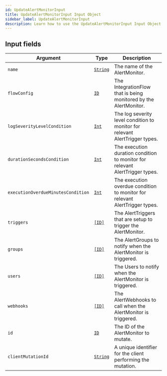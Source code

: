 ```yaml
---
id: UpdateAlertMonitorInput
title: UpdateAlertMonitorInput Input Object
sidebar_label: UpdateAlertMonitorInput
description: Learn how to use the UpdateAlertMonitorInput Input Object for 's API.
---
```


## Input fields

| Argument                           | Type                                     | Description                                                                  |
| ---------------------------------- | ---------------------------------------- | ---------------------------------------------------------------------------- |
| `name`                             | [`String`](api/schema/scalar/String.mdx) | The name of the AlertMonitor.                                                |
| `flowConfig`                       | [`ID`](api/schema/scalar/ID.mdx)         | The IntegrationFlow that is being monitored by the AlertMonitor.             |
| `logSeverityLevelCondition`        | [`Int`](api/schema/scalar/Int.mdx)       | The log severity level condition to monitor for relevant AlertTrigger types. |
| `durationSecondsCondition`         | [`Int`](api/schema/scalar/Int.mdx)       | The execution duration condition to monitor for relevant AlertTrigger types. |
| `executionOverdueMinutesCondition` | [`Int`](api/schema/scalar/Int.mdx)       | The execution overdue condition to monitor for relevant AlertTrigger types.  |
| `triggers`                         | [`[ID]`](api/schema/scalar/ID.mdx)       | The AlertTriggers that are setup to trigger the AlertMonitor.                |
| `groups`                           | [`[ID]`](api/schema/scalar/ID.mdx)       | The AlertGroups to notify when the AlertMonitor is triggered.                |
| `users`                            | [`[ID]`](api/schema/scalar/ID.mdx)       | The Users to notify when the AlertMonitor is triggered.                      |
| `webhooks`                         | [`[ID]`](api/schema/scalar/ID.mdx)       | The AlertWebhooks to call when the AlertMonitor is triggered.                |
| `id`                               | [`ID`](api/schema/scalar/ID.mdx)         | The ID of the AlertMonitor to mutate.                                        |
| `clientMutationId`                 | [`String`](api/schema/scalar/String.mdx) | A unique identifier for the client performing the mutation.                  |
